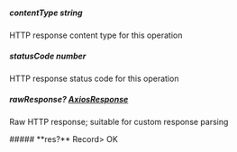 
##### **contentType** string
HTTP response content type for this operation

##### **statusCode** number
HTTP response status code for this operation

##### **rawResponse?** [AxiosResponse](https://axios-http.com/docs/res_schema)
Raw HTTP response; suitable for custom response parsing

<Collapsible>
    ##### **res?** Record<string, Record<string, shared.SimpleObjectCamelCase1>>
    OK
    <Collapsible.Break/>
    <SimpleObjectCamelCase1/>
</Collapsible>


